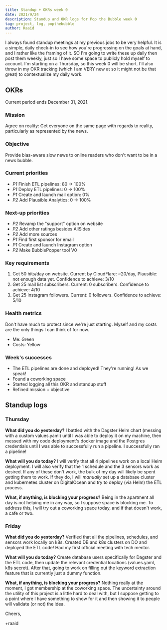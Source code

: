 ```yaml
---
title: Standup + OKRs week 0
date: 2021/9/24
description: Standup and OKR logs for Pop the Bubble week 0
tag: project, log, popthebubble
author: Raaid
---
```


I always found standup meetings at my previous jobs to be very helpful. It is a simple, daily check-in to see how you're progressing on the goals at hand, and I rather like the framing of it. SO I'm going to write these up daily then post them weekly, just so I have some space to publicly hold myself to account. I'm starting on a Thursday, so this week 0 will be short. I'll also throw in my OKR tracking (which I am VERY new at so it might not be that great) to contextualize my daily work.

## OKRs

Current period ends December 31, 2021.

### Mission

Agree on reality: Get everyone on the same page with regards to reality, particularly as represented by the news.

### Objective

Provide bias-aware slow news to online readers who don't want to be in a news bubble.

### Current priorities

- _P1_ Finish ETL pipelines: 80 -> 100%
- _P1_ Deploy ETL pipelines: 0 -> 100%
- _P1_ Create and launch mail option: 0%
- _P2_ Add Plausible Analytics: 0 -> 100%

### Next-up priorities

- _P2_ Revamp the "support" option on website
- _P2_ Add other ratings besides AllSides
- _P2_ Add more sources
- _P1_ Find first sponsor for email
- _P1_ Create and launch Instagram option
- _P2_ Make BubblePopper tool V0

### Key requirements

1. Get 50 hits/day on website. Current by CloudFlare: ~20/day, Plausible: not enough data yet. Confidence to achieve: 3/10
2. Get 25 mail list subscribers. Current: 0 subscribers. Confidence to achieve: 4/10
3. Get 25 Instagram followers. Current: 0 followers. Confidence to achieve: 5/10

### Health metrics

Don't have much to protect since we're just starting. Myself and my costs are the only things I can think of for now.

- Me: Green
- Costs: Yellow

### Week's successes

- The ETL pipelines are done and deployed! They're running! As we speak!
- Found a coworking space
- Started logging all this OKR and standup stuff
- Refined mission + objective

## Standup logs

### Thursday

**What did you do yesterday?** I battled with the Dagster Helm chart (messing with a custom values.yaml) until I was able to deploy it on my machine, then messed with my code deployment's docker image and the Postgres credentials until I was able to successfully run a pipeline. I successfully ran a pipeline!

**What will you do today?** I will verify that all 4 pipelines work on a local Helm deployment. I will also verify that the 1 schedule and the 3 sensors work as desired. If any of these don't work, the bulk of my day will likely be spent getting them to work. If they do, I will _manually_ set up a database cluster and kubernetes cluster on DigitalOcean and try to deploy (via Helm) the ETL process.

**What, if anything, is blocking your progress?** Being in the apartment all day is not helping me in any way, so I suppose space is blocking me. To address this, I will try out a coworking space today, and if that doesn't work, a cafe or two.

### Friday

**What did you do yesterday?** Verified that all the pipelines, schedules, and sensors work locally on k8s. Created DB and k8s clusters on DO and deployed the ETL code! Had my first official meeting with tech mentor.

**What will you do today?** Create database users specifically for Dagster and the ETL code, then update the relevant credential locations (values.yaml, k8s secret). After that, going to work on filling out the keyword extraction feature that is currently just a dummy function.

**What, if anything, is blocking your progress?** Nothing really at the moment, I got membership at the coworking space. The uncertainty around the utility of this project is a little hard to deal with, but I suppose getting to a point where I have something to show for it and then showing it to people will validate (or not) the idea.

Cheers,

+raaid
